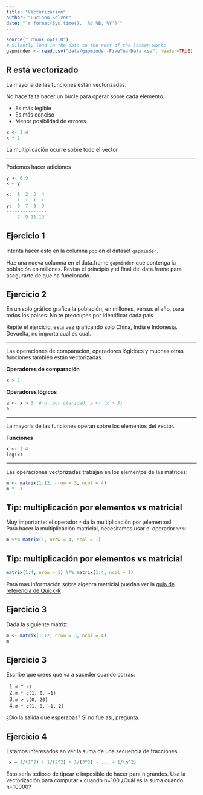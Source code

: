 ```yaml
---
title: "Vectorización"
author: "Luciano Selzer"
date: "`r format(Sys.time(), '%d %B, %Y')`"
---
```


```r
source("_chunk_opts.R")
# Silently load in the data so the rest of the lesson works
gapminder <- read.csv("data/gapminder-FiveYearData.csv", header=TRUE)

```

## R está vectorizado

La mayoría de las funciones están vectorizadas.

No hace falta hacer un bucle para operar sobre cada elemento.

+ Es más legible
+ Es más conciso
+ Menor posiblidad de errores

```r
x <- 1:4
x * 2
```

La multiplicación ocurre sobre todo el vector

---

Podemos hacer adiciones
```r
y <- 6:9
x + y
```

```r
x:  1  2  3  4
    +  +  +  +
y:  6  7  8  9
---------------
    7  9 11 13
```

## Ejercicio 1{.challenge}

Intenta hacer esto en la columna `pop` en el dataset  `gapminder`.

Haz una nueva columna en el data.frame `gapminder` que
contenga la población en millones. Revisa el principio y el 
final del data.frame para asegurarte de que ha funcionado.


## Ejercicio 2{.challenge}

En un solo gráfico grafica la población, en millones, versus
el año, para todos los paises. No te preocupes por
identificar cada país

Repite el ejercicio, esta vez graficando solo China, India e
Indonesia. Devuelta, no importa cual es cual.


---

Las operaciones de comparación, operadores lógidocs y muchas
otras funciones también están vectorizadas.

**Operadores de comparación**

```r
x > 2
```

**Operadores lógicos**
```r
a <- x > 3  # o, por claridad, a <- (x > 3)
a
```

---


La mayoría de las funciones operan sobre los elementos del
vector.

**Funciones**
```r
x <- 1:4
log(x)
```

---

Las operaciones vectorizadas trabajan en los elementos de
las matrices:


```r
m <- matrix(1:12, nrow = 3, ncol = 4)
m * -1
```

## Tip: multiplicación por elementos vs matricial{.tip}

Muy importante: el operador `*` da la multiplicación por
¡elementos!  
Para hacer la multiplicación matricial, necesitamos usar el 
operador `%*%`: 

```r
m %*% matrix(1, nrow = 4, ncol = 1)
```


## Tip: multiplicación por elementos vs matricial{.tip}

```r
matrix(1:4, nrow = 1) %*% matrix(1:4, ncol = 1)
```


Para mas información sobre algebra matricial puedan ver 
la [guía de referencia de Quick-R](http://www.statmethods.net/advstats/matrix.html)

## Ejercicio 3{.challenge}

Dada la siguiente matriz: 

```r
m <- matrix(1:12, nrow = 3, ncol = 4)
m
```

## Ejercicio 3{.challenge}

Escribe que crees que va a suceder cuando corras:

1. `m ^ -1`
2. `m * c(1, 0, -1)`
3. `m > c(0, 20)`
4. `m * c(1, 0, -1, 2)`

¿Dio la salida que esperabas? Si no fue así, pregunta.

## Ejercicio 4{.challenge}

Estamos interesados en ver la suma de una secuencia de 
fracciones

```r
 x = 1/(1^2) + 1/(2^2) + 1/(3^2) + ... + 1/(n^2)
```

Esto sería tedioso de tipear e imposible de hacer para n 
grandes. Usa la vectorización para computar x cuando n=100 
¿Cuál es la suma cuando n=10000?

